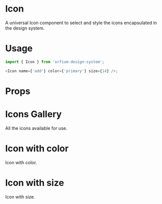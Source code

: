 
<Meta title="Design System|Icon" component={Icon} />

# Icon

A universal Icon component to select and style the icons encapsulated in the design system.

# Usage

```js
import { Icon } from 'orfium-design-system';

<Icon name={'add'} color={'primary'} size={14} />;
```

# Props

<Props of={Icon} />

# Icons Gallery

All the icons available for use.

<Preview>
  <Story name="Icons Gallery">
    <Stack>
        <PresentComponent name={'add'}>
            <Icon name={'add'} />
        </PresentComponent>
        <PresentComponent name={'fatArrowDown'}>
            <Icon name={'fatArrowDown'} />
        </PresentComponent>
        <PresentComponent name={'arrowDown'}>
            <Icon name={'arrowDown'} />
        </PresentComponent>
        <PresentComponent name={'check'}>
            <Icon name={'check'} />
        </PresentComponent>
        <PresentComponent name={'minus'}>
            <Icon name={'minus'} />
        </PresentComponent>
        <PresentComponent name={'arrowLeft'}>
            <Icon name={'arrowLeft'} />
        </PresentComponent>
        <PresentComponent name={'arrowRight'}>
            <Icon name={'arrowRight'} />
        </PresentComponent>
        <PresentComponent name={'arrowToRight'}>
            <Icon name={'arrowToRight'} />
        </PresentComponent>
        <PresentComponent name={'arrowToLeft'}>
            <Icon name={'arrowToLeft'} />
        </PresentComponent>
        <PresentComponent name={'ancient'}>
            <Icon name={'ancient'} />
        </PresentComponent>
        <PresentComponent name={'expenses'}>
            <Icon name={'expenses'} />
        </PresentComponent>
        <PresentComponent name={'financialChart'}>
            <Icon name={'financialChart'} />
        </PresentComponent>
        <PresentComponent name={'globalItem'}>
            <Icon name={'globalItem'} />
        </PresentComponent>
        <PresentComponent name={'income'}>
            <Icon name={'income'} />
        </PresentComponent>
        <PresentComponent name={'linked'}>
            <Icon name={'linked'} />
        </PresentComponent>
        <PresentComponent name={'musicNote'}>
            <Icon name={'musicNote'} />
        </PresentComponent>
        <PresentComponent name={'percentage'}>
            <Icon name={'percentage'} />
        </PresentComponent>
        <PresentComponent name={'restore'}>
            <Icon name={'restore'} />
        </PresentComponent>
        <PresentComponent name={'searchMusic'}>
            <Icon name={'searchMusic'} />
        </PresentComponent>
        <PresentComponent name={'searchThunder'}>
            <Icon name={'searchThunder'} />
        </PresentComponent>
        <PresentComponent name={'stamp'}>
            <Icon name={'stamp'} />
        </PresentComponent>
        <PresentComponent name={'thunder'}>
            <Icon name={'thunder'} />
        </PresentComponent>
        <PresentComponent name={'timeOut'}>
            <Icon name={'timeOut'} />
        </PresentComponent>
        <PresentComponent name={'training'}>
            <Icon name={'training'} />
        </PresentComponent>
        <PresentComponent name={'trophy'}>
            <Icon name={'trophy'} />
        </PresentComponent>
        <PresentComponent name={'user'}>
            <Icon name={'user'} />
        </PresentComponent>
        <PresentComponent name={'youtube'}>
            <Icon name={'youtube'} />
        </PresentComponent>
        <PresentComponent name={'ticTacToeArrow'}>
            <Icon name={'ticTacToeArrow'} />
        </PresentComponent>
        <PresentComponent name={'hourglass'}>
            <Icon name={'hourglass'} />
        </PresentComponent>
        <PresentComponent name={'checkedList'}>
            <Icon name={'checkedList'} />
        </PresentComponent>
    </Stack>
  </Story>
</Preview>

# Icon with color

Icon with color.

<Preview>
  <Story name="Icon with color">
    <Stack>
       <PresentComponent name={'primary'}>
        <Icon name={'add'} color={'primary'} />
       </PresentComponent>
       <PresentComponent name={'secondary'}>
         <Icon name={'add'} color={'secondary'} />
       </PresentComponent>
       <PresentComponent name={'success'}>
         <Icon name={'add'} color={'success'} />
       </PresentComponent>
       <PresentComponent name={'error'}>
         <Icon name={'add'} color={'error'} />
       </PresentComponent>
       <PresentComponent name={'info'}>
         <Icon name={'add'} color={'info'} />
       </PresentComponent>
       <PresentComponent name={'warning'}>
         <Icon name={'add'} color={'warning'} />
       </PresentComponent>
       <PresentComponent name={'branded1'}>
         <Icon name={'add'} color={'branded1'} />
       </PresentComponent>
       <PresentComponent name={'branded2'}>
         <Icon name={'add'} color={'branded2'} />
       </PresentComponent>
    </Stack>
  </Story>
</Preview>


# Icon with size

Icon with size.

<Preview>
  <Story name="Icon with size">
    <Stack>
       <PresentComponent name={'default'}>
         <Icon name={'add'} />
       </PresentComponent>
       <PresentComponent name={'20'}>
         <Icon name={'add'} size={20} />
       </PresentComponent>
       <PresentComponent name={'46'}>
         <Icon name={'add'} size={46} />
       </PresentComponent>
    </Stack>
  </Story>
</Preview>
